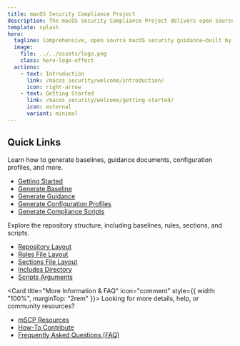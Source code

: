 ```yaml
---
title: macOS Security Compliance Project
description: The macOS Security Compliance Project delivers open source, automated security guidance for macOS, based on NIST SP 800-53 and 800-219. Developed by federal experts and recognized by Apple, it enables organizations to create customized security baselines and technical controls with ease.
template: splash
hero:
  tagline: Comprehensive, open source macOS security guidance—built by federal experts, based on NIST SP 800-53 and 800-219, and recognized by Apple.
  image:
    file: ../../assets/logo.png
    class: hero-logo-effect
  actions:
    - text: Introduction
      link: /macos_security/welcome/introduction/
      icon: right-arrow
    - text: Getting Started
      link: /macos_security/welcome/getting-started/
      icon: external
      variant: minimal
---
```



## Quick Links

<CardGrid cols={3}>
	<Card title="How To Guides" icon="open-book">
		Learn how to generate baselines, guidance documents, configuration profiles, and more.
		<ul class="howto-link-list">
			<li><a href="/macos_security/welcome/getting-started/">Getting Started<span class="arrow"></span></a></li>
			<li><a href="/macos_security/baselines/how-to-generate-baselines/">Generate Baseline<span class="arrow"></span></a></li>
			<li><a href="/macos_security/guidance/how-to-generate-guidance/">Generate Guidance<span class="arrow"></span></a></li>
			<li><a href="/macos_security/configuration-profiles/how-to-generate-configuration-profiles/">Generate Configuration Profiles<span class="arrow"></span></a></li>
			<li><a href="/macos_security/compliance-scripts/how-to-generate-compliance-scripts/">Generate Compliance Scripts<span class="arrow"></span></a></li>
		</ul>
	</Card>
	<Card title="Repository Reference" icon="seti:folder">
		Explore the repository structure, including baselines, rules, sections, and scripts.
		<ul class="howto-link-list">
			<li><a href="/macos_security/repository/directory-layout/">Repository Layout<span class="arrow"></span></a></li>
			<li><a href="/macos_security/repository/rule-file-layout/">Rules File Layout<span class="arrow"></span></a></li>
			<li><a href="/macos_security/repository/sections-file-layout/">Sections File Layout<span class="arrow"></span></a></li>
			<li><a href="/macos_security/repository/includes-directory/">Includes Directory<span class="arrow"></span></a></li>
			<li><a href="/macos_security/repository/script-arguments-list/">Scripts Arguments<span class="arrow"></span></a></li>
		</ul>
	</Card>
</CardGrid>

<Card title="More Information & FAQ" icon="comment" style={{ width: "100%", marginTop: "2rem" }}>
	Looking for more details, help, or community resources?
	<ul class="howto-link-list">
		<li><a href="/macos_security/more-information/resources/">mSCP Resources<span class="arrow"></span></a></li>
		<li><a href="/macos_security/more-information/contributing/">How-To Contribute<span class="arrow"></span></a></li>
		<li><a href="/macos_security/more-information/faq/">Frequently Asked Questions (FAQ)<span class="arrow"></span></a></li>
	</ul>
</Card>
